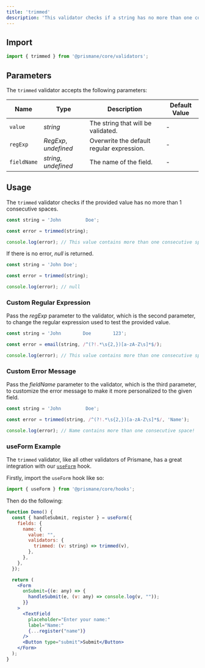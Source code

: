 ---
title: 'trimmed'
description: 'This validator checks if a string has no more than one consecutive space.'
---

## Import

```js
import { trimmed } from '@prismane/core/validators';
```

## Parameters

The `trimmed` validator accepts the following parameters:

| Name        | Type                  | Description                               | Default Value |
| ----------- | --------------------- | ----------------------------------------- | ------------- |
| `value`     | _string_              | The string that will be validated.        | -             |
| `regExp`    | _RegExp_, _undefined_ | Overwrite the default regular expression. | -             |
| `fieldName` | _string_, _undefined_ | The name of the field.                    | -             |

## Usage

The `trimmed` validator checks if the provided value has no more than 1 consecutive spaces.

```ts
const string = 'John         Doe';

const error = trimmed(string);

console.log(error); // This value contains more than one consecutive space!
```

If there is no error, _null_ is returned.

```ts
const string = 'John Doe';

const error = trimmed(string);

console.log(error); // null
```

### Custom Regular Expression

Pass the _regExp_ parameter to the validator, which is the second parameter, to change the regular expression used to test the provided value.

```ts
const string = 'John        Doe        123';

const error = email(string, /^(?!.*\s{2,})[a-zA-Z\s]*$/);

console.log(error); // This value contains more than one consecutive space!
```

### Custom Error Message

Pass the _fieldName_ parameter to the validator, which is the third parameter, to customize the error message to make it more personalized to the given field.

```ts
const string = 'John         Doe';

const error = trimmed(string, /^(?!.*\s{2,})[a-zA-Z\s]*$/, 'Name');

console.log(error); // Name contains more than one consecutive space!
```

### useForm Example

The `trimmed` validator, like all other validators of Prismane, has a great integration with our [`useForm`](/docs/hooks/use-form) hook.

Firstly, import the `useForm` hook like so:

```js
import { useForm } from '@prismane/core/hooks';
```

Then do the following:

```jsx preview
function Demo() {
  const { handleSubmit, register } = useForm({
    fields: {
      name: {
        value: "",
        validators: {
          trimmed: (v: string) => trimmed(v),
        },
      },
    },
  });

  return (
    <Form
      onSubmit={(e: any) => {
        handleSubmit(e, (v: any) => console.log(v, ""));
      }}
    >
      <TextField
        placeholder="Enter your name:"
        label="Name:"
        {...register("name")}
      />
      <Button type="submit">Submit</Button>
    </Form>
  );
}
```
